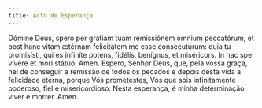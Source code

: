 ```yaml
---
title: Acto de Esperança
---
```


<div class="grid grid-cols-2 gap-5">
  <span class="text-justify">
    Dómine Deus, spero per grátiam tuam remissiónem ómnium peccatórum, et post
    hanc vitam ætérnam felicitátem me esse consecutúrum: quia tu promisísti, qui
    es infiníte potens, fidélis, benígnus, et miséricors. In hac spe vívere et
    mori státuo. Amen.
  </span>
  <span class="text-justify">
    Espero, Senhor Deus, que, pela vossa graça, hei de conseguir a remissão de
    todos os pecados e depois desta vida a felicidade eterna, porque Vós
    prometestes, Vós que sois infinitamente poderoso, fiel e misericordioso.
    Nesta esperança, é minha determinação viver e morrer. Amen.
  </span>
</div>
